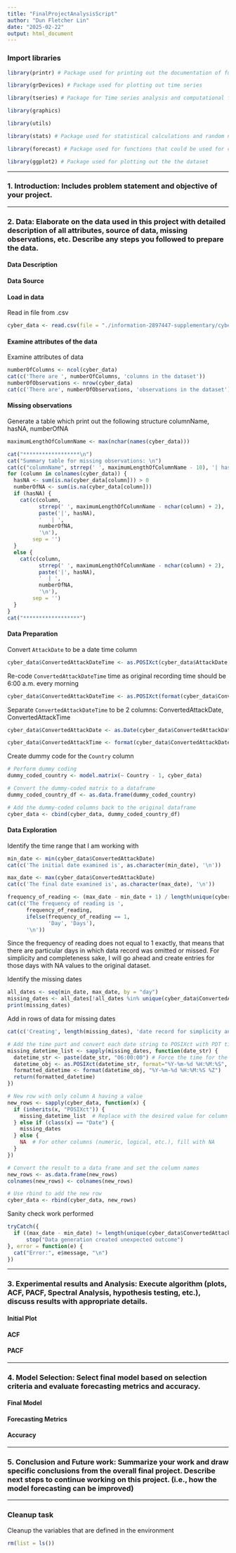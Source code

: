 ```yaml
---
title: "FinalProjectAnalysisScript"
author: "Dun Fletcher Lin"
date: "2025-02-22"
output: html_document
---
```


### Import libraries

```r
library(printr) # Package used for printing out the documentation of function in the output

library(grDevices) # Package used for plotting out time series

library(tseries) # Package for Time series analysis and computational finance

library(graphics)

library(utils)

library(stats) # Package used for statistical calculations and random number generations

library(forecast) # Package used for functions that could be used for creating forecast including seasonality plot

library(ggplot2) # Package used for plotting out the the dataset
```

-----

### 1. Introduction: Includes problem statement and objective of your project.

-----

### 2. Data: Elaborate on the data used in this project with detailed description of all attributes, source of data, missing observations, etc. Describe any steps you followed to prepare the data.

#### Data Description

#### Data Source

#### Load in data

Read in file from .csv
```r
cyber_data <- read.csv(file = "./information-2897447-supplementary/cyber_data.csv")
```

#### Examine attributes of the data

Examine attributes of data
```r
numberOfColumns <- ncol(cyber_data)
cat(c('There are ', numberOfColumns, 'columns in the dataset'))
numberOfObservations <- nrow(cyber_data)
cat(c('There are', numberOfObservations, 'observations in the dataset'))
```

#### Missing observations

Generate a table which print out the following structure
columnName, hasNA, numberOfNA
```r
maximumLengthOfColumnName <- max(nchar(names(cyber_data)))

cat("******************\n")
cat("Summary table for missing observations: \n")
cat(c("columnName", strrep(' ', maximumLengthOfColumnName - 10), '| hasNA', ' | numberOfNA\n'))
for (column in colnames(cyber_data)) {
  hasNA <- sum(is.na(cyber_data[column])) > 0
  numberOfNA <- sum(is.na(cyber_data[column]))
  if (hasNA) {
    cat(c(column, 
          strrep(' ', maximumLengthOfColumnName - nchar(column) + 2), 
          paste('|', hasNA), 
          '   | ', 
          numberOfNA, 
          '\n'), 
        sep = '')
  }
  else {
    cat(c(column, 
          strrep(' ', maximumLengthOfColumnName - nchar(column) + 2), 
          paste('|', hasNA), 
          '  | ', 
          numberOfNA, 
          '\n'), 
        sep = '')
  }
}
cat("******************")
```

#### Data Preparation

Convert `AttackDate` to be a date time column
```r
cyber_data$ConvertedAttackDateTime <- as.POSIXct(cyber_data$AttackDate, format = "%d/%m/%Y %H:%M")
```

Re-code `ConvertedAttackDateTime` time as original recording time should be 6:00 a.m. every morning
```r
cyber_data$ConvertedAttackDateTime <- as.POSIXct(format(cyber_data$ConvertedAttackDateTime, "%Y-%m-%d 06:00:00"))
```

Separate `ConvertedAttackDateTime` to be 2 columns: ConvertedAttackDate, ConvertedAttackTime
```r
cyber_data$ConvertedAttackDate <- as.Date(cyber_data$ConvertedAttackDateTime)

cyber_data$ConvertedAttackTime <- format(cyber_data$ConvertedAttackDateTime, format = "%H:%M")
```

Create dummy code for the `Country` column 
```r
# Perform dummy coding
dummy_coded_country <- model.matrix(~ Country - 1, cyber_data)

# Convert the dummy-coded matrix to a dataframe
dummy_coded_country_df <- as.data.frame(dummy_coded_country)

# Add the dummy-coded columns back to the original dataframe
cyber_data <- cbind(cyber_data, dummy_coded_country_df)
```

#### Data Exploration

Identify the time range that I am working with
```r
min_date <- min(cyber_data$ConvertedAttackDate)
cat(c('The initial date examined is', as.character(min_date), '\n'))

max_date <- max(cyber_data$ConvertedAttackDate)
cat(c('The final date examined is', as.character(max_date), '\n'))

frequency_of_reading <- (max_date - min_date + 1) / length(unique(cyber_data$ConvertedAttackDate))
cat(c('The frequency of reading is ', 
      frequency_of_reading, 
      ifelse(frequency_of_reading == 1, 
             'Day', 'Days'), 
      '\n'))
```

Since the frequency of reading does not equal to 1 exactly, that means that there are particular days in which data record was omitted or missed. For simplicity and completeness sake, I will go ahead and create entries for those days with NA values to the original dataset.

Identify the missing dates
```r
all_dates <- seq(min_date, max_date, by = "day")
missing_dates <- all_dates[!all_dates %in% unique(cyber_data$ConvertedAttackDate)]
print(missing_dates)
```

Add in rows of data for missing dates
```r
cat(c('Creating', length(missing_dates), 'date record for simplicity and completeness'))

# Add the time part and convert each date string to POSIXct with PDT timezone
missing_datetime_list <- sapply(missing_dates, function(date_str) {
  datetime_str <- paste(date_str, "06:00:00") # Force the time for the rows to be 06:00
  datetime_obj <- as.POSIXct(datetime_str, format="%Y-%m-%d %H:%M:%S", tz="America/Los_Angeles")
  formatted_datetime <- format(datetime_obj, "%Y-%m-%d %H:%M:%S %Z")
  return(formatted_datetime)
})

# New row with only column A having a value
new_rows <- sapply(cyber_data, function(x) {
  if (inherits(x, "POSIXct")) {
    missing_datetime_list  # Replace with the desired value for column ConvertedAttackDateTime
  } else if (class(x) == "Date") {
    missing_dates
  } else {
    NA  # For other columns (numeric, logical, etc.), fill with NA
  }
})

# Convert the result to a data frame and set the column names
new_rows <- as.data.frame(new_rows)
colnames(new_rows) <- colnames(new_rows)

# Use rbind to add the new row
cyber_data <- rbind(cyber_data, new_rows)
```

Sanity check work performed
```r
tryCatch({
  if ((max_date - min_date) != length(unique(cyber_data$ConvertedAttackDate)))
      stop("Data generation created unexpected outcome")
}, error = function(e) {
  cat("Error:", e$message, "\n")
})
```



-----

### 3. Experimental results and Analysis: Execute algorithm (plots, ACF, PACF, Spectral Analysis, hypothesis testing, etc.), discuss results with appropriate details.

#### Initial Plot

#### ACF

#### PACF

-----

### 4. Model Selection: Select final model based on selection criteria and evaluate forecasting metrics and accuracy.


#### Final Model

#### Forecasting Metrics

#### Accuracy

-----

### 5. Conclusion and Future work: Summarize your work and draw specific conclusions from the overall final project. Describe next steps to continue working on this project. (i.e., how the model forecasting can be improved)

-----

### Cleanup task

Cleanup the variables that are defined in the environment
```r
rm(list = ls())
```